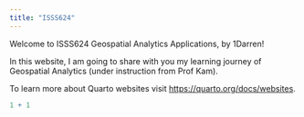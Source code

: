 ```yaml
---
title: "ISSS624"
---
```


Welcome to ISSS624 Geospatial Analytics Applications, by 1Darren!

In this website, I am going to share with you my learning journey of Geospatial Analytics (under instruction from Prof Kam).

To learn more about Quarto websites visit <https://quarto.org/docs/websites>.

```r
1 + 1
```
